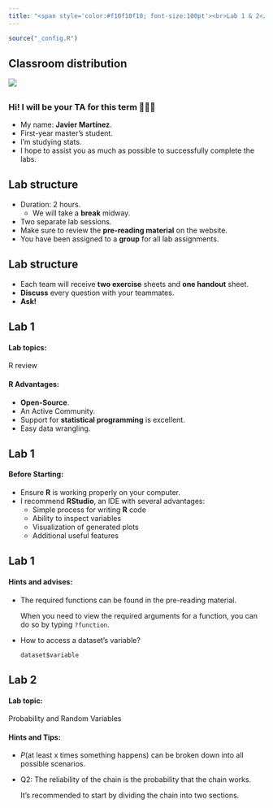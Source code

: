 ```yaml
---
title: "<span style='color:#f10f10f10; font-size:100pt'><br>Lab 1 & 2</span>"
---
```


```r
source("_config.R")
```

## Classroom distribution {background-image="frmt/normal-background-1.png"}

![](figs/Lab_seatingplan.png){fig-align="center"}

## {background-image="frmt/normal-background-1.png"}

### Hi! I will be your TA for this term 🙋🏽‍♂️

::: incremental
-   My name: **Javier Martínez**.
-   First-year master's student.
-   I'm studying stats.
-   I hope to assist you as much as possible to successfully complete the labs.
:::

## Lab structure {background-image="frmt/normal-background-1.png"}

::: incremental
-   Duration: 2 hours.
    -   We will take a **break** midway.
-   Two separate lab sessions.
-   Make sure to review the **pre-reading material** on the website.
-   You have been assigned to a **group** for all lab assignments.
:::

## Lab structure {background-image="frmt/normal-background-1.png"}

::: incremental
-   Each team will receive **two exercise** sheets and **one handout** sheet.
-   **Discuss** every question with your teammates.
-   **Ask!**
:::

## Lab 1 {background-image="frmt/normal-background-1.png"}

#### Lab topics:

R review

#### R Advantages:

-   **Open-Source**.
-   An Active Community.
-   Support for **statistical programming** is excellent.
-   Easy data wrangling.

## Lab 1 {background-image="frmt/normal-background-1.png"}

#### Before Starting:

- Ensure **R** is working properly on your computer.
- I recommend  **RStudio**, an IDE with several advantages:
    - Simple process for writing **R** code
    - Ability to inspect variables
    - Visualization of generated plots
    - Additional useful features

## Lab 1 {background-image="frmt/normal-background-1.png"}

#### Hints and advises:

-   The required functions can be found in the pre-reading material.
    
    When you need to view the required arguments for a function, you can do so by typing `?function`.
-   How to access a dataset's variable? 
    
    `dataset$variable`
    
    

## Lab 2 {background-image="frmt/normal-background-1.png"}

#### Lab topic:

Probability and Random Variables

#### Hints and Tips:
::: {style='font-size:1em'}
- $P(\text{at least x times something happens})$ can be broken down into all possible scenarios.
- Q2: The reliability of the chain is the probability that the chain works.
  
    It's recommended to start by dividing the chain into two sections.
    
:::


